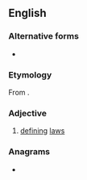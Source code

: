 ==English==

===Alternative forms===
* {{l|en|nomothetical}}

===Etymology===
From {{etyl|grc|en}} {{m|grc|νομοθετικός}}.

===Adjective===
{{en-adj}}

# {{lb|en|rare}} [[define|defining]] [[law]]s

===Anagrams===
* {{anagrams|en|monothetic}}